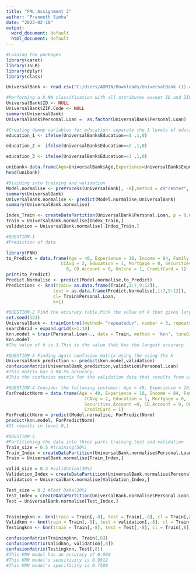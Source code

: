 ---
title: "FML Assignment 2"
author: "Praneeth Simha"
date: "2023-02-18"
output:
  word_document: default
  html_document: default
---
```{r}
#Loading the packages 
library(caret)
library(ISLR)
library(dplyr)
library(class)
```

```{r}
UniversalBank <- read.csv("C:/Users/ADMIN/Downloads/UniversalBank (1).csv")
```


```{r}
#Performing a K-NN classification with all attributes except ID and ZIP code.
UniversalBank$ID <- NULL
UniversalBank$ZIP.Code <- NULL
summary(UniversalBank)
UniversalBank$Personal.Loan =  as.factor(UniversalBank$Personal.Loan)
```
```{r}
#Creating dummy variables for education: separate the 3 levels of education into 3 separate columns. You can name these newly created columns as specified:“Education_1", "Education_2", "Education_3"
education_1 <- ifelse(UniversalBank$Education==1 ,1,0)

education_2 <- ifelse(UniversalBank$Education==2 ,1,0)

education_3 <- ifelse(UniversalBank$Education==3 ,1,0)

```

```{r}
unibank<-data.frame(Age=UniversalBank$Age,Experience=UniversalBank$Experience,Income=UniversalBank$Income,Family=UniversalBank$Family,CCAvg=UniversalBank$CCAvg, education_1=education_1,education_2=education_2,education_3=education_3,Personal.Loan=UniversalBank$Personal.Loan,Mortgage=UniversalBank$Mortgage,Securities.Account=UniversalBank$Securities.Account,CD.Account=UniversalBank$CD.Account,Online=UniversalBank$Online,CreditCard=UniversalBank$CreditCard)
head(unibank)
```

```{r}
#Dividing into training and validation
Model.normalise <- preProcess(UniversalBank[, -8],method = c("center", "scale"))
summary(UniversalBank)
UniversalBank.normalise <- predict(Model.normalise,UniversalBank)
summary(UniversalBank.normalise)

Index_Train <- createDataPartition(UniversalBank$Personal.Loan, p = 0.6, list = FALSE)
Train = UniversalBank.normalise[Index_Train,]
validation = UniversalBank.normalise[-Index_Train,]
```

```{r}
#QUESTION-1 
#Prediction of data 

library(FNN)
to_Predict = data.frame(Age = 40, Experience = 10, Income = 84, Family = 2,
                     CCAvg = 2, Education = 1, Mortgage = 0, Securities.Account =
                       0, CD.Account = 0, Online = 1, CreditCard = 1)
print(to_Predict)
Predict.Normalise <- predict(Model.normalise,to_Predict)
Predictions <- knn(train= as.data.frame(Train[,1:7,9:12]),
                  test = as.data.frame(Predict.Normalise[,1:7,9:12]),
                  cl= Train$Personal.Loan,
                  k=1)
```

```{r}
#QUESTION-2 Find the accuracy table.Pick the value of k that gives largest accuracy.
set.seed(123)
UniversalBank <- trainControl(method= "repeatedcv", number = 3, repeats = 2)
searchGrid = expand.grid(k=1:10)
knn.model = train(Personal.Loan~., data = Train, method = 'knn', tuneGrid = searchGrid,trControl = UniversalBank)
knn.model
#The value of k is 3.This is the value that has the largest accuracy 
```



```{r}
#QUESTION-3 Finding again confusion matrix using the using the k 
UniversalBank_prediction <- predict(knn.model,validation)
confusionMatrix(UniversalBank_prediction,validation$Personal.Loan)
#This matrix has a 94.5% accuracy.
#This the confusion matrix for the validation data that results from using the best k.
```





```{r}
#QUESTION-4 Consider the following customer: Age = 40, Experience = 10, Income = 84,Family = 2, Cc Avg = 2, Education_1 = 0, Education_2 = 1, Education_3 = 0,Mortgage = 0, Securities Account = 0, CD Account = 0, Online = 1 and Credit Card = 1. Classify the customer using the best k.
ForPredictNorm = data.frame(Age = 40, Experience = 10, Income = 84, Family = 2,
                              CCAvg = 2, Education = 1, Mortgage = 0,
                              Securities.Account =0, CD.Account = 0, Online = 1,
                              CreditCard = 1)
ForPredictNorm = predict(Model.normalise, ForPredictNorm)
predict(knn.model, ForPredictNorm)
#It results in level 0,1
```
```{r}
#QUESTION-5
#Partitioning the data into three parts training,test and validation 
Train_size = 0.5 #training(50%)
Train_Index = createDataPartition(UniversalBank.normalise$Personal.Loan, p = 0.5, list = FALSE)
Train = UniversalBank.normalise[Train_Index,]

valid_size = 0.3 #validation(30%)
Validation_Index = createDataPartition(UniversalBank.normalise$Personal.Loan, p = 0.3, list = FALSE)
validation = UniversalBank.normalise[Validation_Index,]

Test_size = 0.2 #Test Data(20%)
Test_Index = createDataPartition(UniversalBank.normalise$Personal.Loan, p = 0.2, list = FALSE)
Test = UniversalBank.normalise[Test_Index,]


Trainingknn <- knn(train = Train[,-8], test = Train[,-8], cl = Train[,8], k =3)
Validknn <- knn(train = Train[,-8], test = validation[,-8], cl = Train[,8], k =3)
Testingknn <- knn(train = Train[,-8], test = Test[,-8], cl = Train[,8], k =3)

confusionMatrix(Trainingknn, Train[,8])
confusionMatrix(Validknn, validation[,8])
confusionMatrix(Testingknn, Test[,8])
#This KNN model has an accuracy of 0.968 
#This KNN model's sensitivity is 0.9912
#This KNN model's specificity is 0.7500

```





